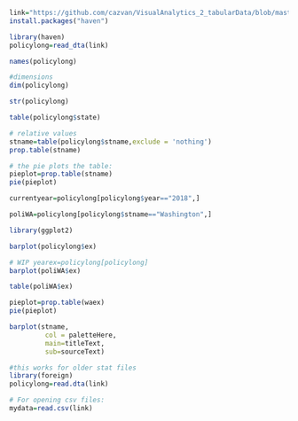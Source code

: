 

```r
link="https://github.com/cazvan/VisualAnalytics_2_tabularData/blob/master/Small%20Dataset-Caz/policylong.dta?raw=true"
install.packages("haven")
```

```r
library(haven)
policylong=read_dta(link)
```

```r
names(policylong)
```
```r
#dimensions
dim(policylong)
```
```r
str(policylong)
```
```r
table(policylong$state)
```

```r
# relative values
stname=table(policylong$stname,exclude = 'nothing')
prop.table(stname)
```

```r
# the pie plots the table:
pieplot=prop.table(stname)
pie(pieplot)
``` 
```r
currentyear=policylong[policylong$year=="2018",]
```

```r
poliWA=policylong[policylong$stname=="Washington",]
```

```r
library(ggplot2)
```

```r
barplot(policylong$ex)
```


```r
# WIP yearex=policylong[policylong]
barplot(poliWA$ex)
```



```r
table(poliWA$ex)
```

```r
pieplot=prop.table(waex)
pie(pieplot)

barplot(stname,
         col = paletteHere,
         main=titleText,
         sub=sourceText)
```













```r
#this works for older stat files
library(foreign)
policylong=read.dta(link)
```

```r
# For opening csv files:
mydata=read.csv(link)
```


